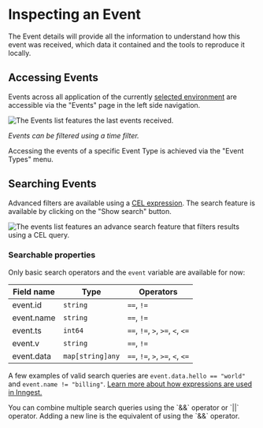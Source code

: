 
# Inspecting an Event

The Event details will provide all the information to understand how this event was received, which data it contained and the tools to reproduce it locally.

## Accessing Events

Events across all application of the currently [selected environment](/docs/platform/environments) are accessible via the "Events" page in the left side navigation.

![The Events list features the last events received.](/assets/docs/platform/monitor/inspecting-events/events.png)

_Events can be filtered using a time filter._

Accessing the events of a specific Event Type is achieved via the "Event Types" menu.

## Searching Events
Advanced filters are available using a [CEL expression](/docs/guides/writing-expressions). The search feature is available by clicking on the "Show search" button.

![The events list features an advance search feature that filters results using a CEL query.](/assets/docs/platform/monitor/inspecting-events/events-search.png)

### Searchable properties
Only basic search operators and the `event` variable are available for now:

|Field name|Type|Operators|
|-----------|-----------|-----------|
event.id| `string`| `==`, `!=`
event.name| `string`| `==`, `!=`
event.ts| `int64`| `==`, `!=`, `>`, `>=`, `<`, `<=`
event.v| `string`| `==`, `!=`
event.data| `map[string]any`| `==`, `!=`, `>`, `>=`, `<`, `<=`

A few examples of valid search queries are `event.data.hello == "world"` and `event.name != "billing"`. [Learn more about how expressions are used in Inngest.](/docs/guides/writing-expressions)

<Tip>
  You can combine multiple search queries using the `&&` operator or `||` operator. Adding a new line is the equivalent of using the `&&` operator.
</Tip>
